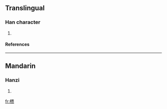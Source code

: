 {{see|檟}}

==Translingual==
===Han character===
{{Han char|rn=75|rad=木|as=10|sn=14|four=|canj=木一田人 (DMWO)}}
# {{defn|Han|sort=木10}}
====References====
{{Han ref|kx=0546.251|hdz=21262.090|uh=69DA|ud=27098}}

----
==Mandarin==
===Hanzi===
{{cmn-hanzi|tra=檟|pin=[[jiǎ]] (jia3)|wg=chia<sup>3</sup>}}
# {{defn|Mandarin}}

[[fr:槚]]